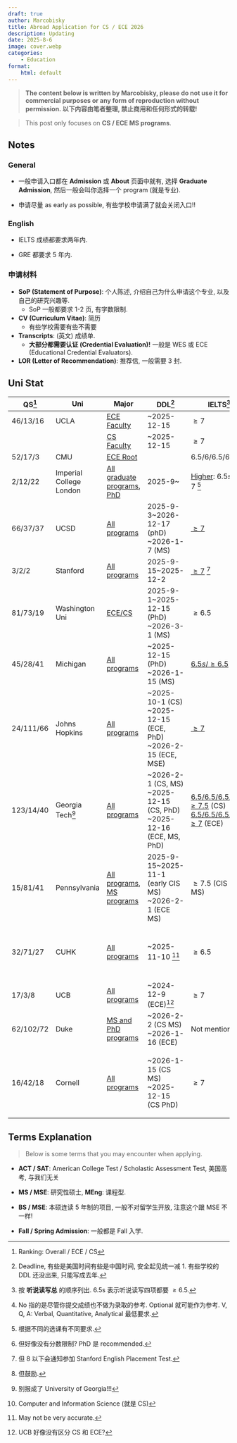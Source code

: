 ```yaml
---
draft: true
author: Marcobisky
title: Abroad Application for CS / ECE 2026
description: Updating
date: 2025-8-6
image: cover.webp
categories:
    - Education
format: 
    html: default
---
```


> **The content below is written by Marcobisky, please do not use it for commercial purposes or any form of reproduction without permission. 以下内容由笔者整理, 禁止商用和任何形式的转载!**

> This post only focuses on **CS / ECE MS programs**.

## Notes

### General

- 一般申请入口都在 **Admission** 或 **About** 页面中就有, 选择 **Graduate Admission**, 然后一般会叫你选择一个 program (就是专业).

- 申请尽量 as early as possible, 有些学校申请满了就会关闭入口!!

### English

- IELTS 成绩都要求两年内.

- GRE 都要求 5 年内.

### 申请材料

- **SoP (Statement of Purpose)**: 个人陈述, 介绍自己为什么申请这个专业, 以及自己的研究兴趣等.
    - SoP 一般都要求 1-2 页, 有字数限制.

- **CV (Curriculum Vitae)**: 简历
    - 有些学校需要有些不需要

- **Transcripts**: (英文) 成绩单.
    - **大部分都需要认证 (Credential Evaluation)!** 一般是 WES 或 ECE (Educational Credential Evaluators).

- **LOR (Letter of Recommendation)**: 推荐信, 一般需要 3 封.



## Uni Stat


::: {.column-page}

| QS[^qs] | Uni | Major | DDL[^ddl] | IELTS[^ielts] | GRE[^gre] | Notes |
| --- | --- | --- | --- | --- | --- | --- |
| 46/13/16 | UCLA | [ECE Faculty](https://www.ee.ucla.edu/ucla-ee-research/) | ~2025-12-15 | $\ge 7$ | No | [Requirements](https://grad.ucla.edu/admissions/research-requirements/#Criteria) |
| | | [CS Faculty](https://samueli.ucla.edu/search-faculty/#cs) | ~2025-12-15 | $\ge 7$ | No | [Requirements](https://www.cs.ucla.edu/graduate-requirements/) |
| 52/17/3 | CMU | [ECE Root](https://engineering.cmu.edu/education/graduate-studies/programs/ece.html) | | $6.5 / 6 / 6.5 / 6 / \ge 7$ | No | |
| 2/12/22 | Imperial College London | [All graduate programs](https://www.imperial.ac.uk/electrical-engineering/study/postgraduate/), [PhD](https://www.imperial.ac.uk/electrical-engineering/study/phd/)  | 2025-9~ | [Higher](https://www.imperial.ac.uk/study/apply/english-language/): $6.5s / \ge 7$ [^s-h] | ? | |
| 66/37/37 | UCSD | [All programs](https://grad.ucsd.edu/admissions/programs.html) | 2025-9-3~2026-12-17 (phD) ~2026-1-7 (MS) | [$\ge 7$](https://www.ece.ucsd.edu/graduate/graduate-admissions) | Yes[^gre-mark] (ECE), No (CS) | [Entry](https://connect.grad.ucsd.edu/apply/) |
| 3/2/2 | Stanford | [All programs](https://applygrad.stanford.edu/portal/programs) | 2025-9-15~2025-12-2 | [$\ge 7$](https://gradadmissions.stanford.edu/apply/test-scores#toefl) [^stanford-ielts] | No | [Entry](https://gradadmissions.stanford.edu/apply) |
| 81/73/19 | Washington Uni | [ECE/CS](https://engineering.washu.edu/academics/graduate-admissions/index.html) | 2025-9-1~2025-12-15 (PhD) ~2026-3-1 (MS) | $\ge 6.5$ | Optional[^washington-gre] | [Requirements](https://engineering.washu.edu/academics/graduate-admissions/application-checklist.html) |
| 45/28/41 | Michigan | [All programs](https://www.engin.umich.edu/academics/departments-programs/) | ~2025-12-15 (PhD) ~2026-1-15 (MS) | [$6.5s / \ge 6.5$](https://admissions.umich.edu/apply/international-applicants/exams-visas) | No | [Personal Essay required](https://admissions.umich.edu/apply/international-applicants/essay-questions)
| 24/111/66 | Johns Hopkins | [All programs](https://engineering.jhu.edu/resource-finder/) | ~2025-10-1 (CS) ~2025-12-15 (ECE, PhD) ~2026-2-15 (ECE, MSE) | [$\ge 7$](https://www.cs.jhu.edu/academic-programs/graduate-studies/mse-programs/admissions/) | Optional | [CS Requirements](https://www.cs.jhu.edu/academic-programs/graduate-studies/mse-programs/admissions/), [ECE Requirements](https://engineering.jhu.edu/ece/ece-admissions/graduate-admission-info/) |
| 123/14/40 | Georgia Tech[^Georgia] | [All programs](https://grad.gatech.edu/degree-programs) | ~2026-2-1 (CS, MS) ~2025-12-15 (CS, PhD) ~2025-12-16 (ECE, MS, PhD) | [$6.5 / 6.5 / 6.5 / 5.5 / \ge 7.5$](https://grad.gatech.edu/degree-programs/computer-science-campus) (CS) [$6.5 / 6.5 / 6.5 / 5.5 / \ge 7$](https://grad.gatech.edu/degree-programs/electrical-and-computer-engineering) (ECE)  | V153, Q155, A3 (CS) Optional (ECE) | [CS Requirements](https://grad.gatech.edu/degree-programs/computer-science-campus), [ECE Requirements](https://grad.gatech.edu/degree-programs/electrical-and-computer-engineering), SoP 1000 word limit |
| 15/81/41 | Pennsylvania | [All programs](https://catalog.upenn.edu/graduate/programs/), [MS programs](https://gradadm.seas.upenn.edu/masters/) | 2025-9-15~2025-11-1 (early CIS MS) ~2026-2-1 (ECE MS) | $\ge 7.5$ (CIS ECE MS) | Optional | [Requirements Q&A](https://gradadm.seas.upenn.edu/faq/), [CIS MS Requirements](https://www.cis.upenn.edu/graduate/how-to-apply/) [^cis], [ECE MS Entry](https://www.ese.upenn.edu/masters/electrical-engineering-program/) |
| 32/71/27 | CUHK | [All programs](https://www.gs.cuhk.edu.hk/admissions/programme/engineering) | ~2025-11-10 [^cuhk-ddl] | $\ge 6.5$ | Not mentioned | [General Requirements](https://www.gs.cuhk.edu.hk/admissions/admissions/requirements), [CS Requirements](https://www.gs.cuhk.edu.hk/admissions/programme/engineering), [ECE Requirements](http://www.ee.cuhk.edu.hk/en-gb/curriculum/mphil-phd-programme/admission) |
| 17/3/8 | UCB | [All programs](https://grad.berkeley.edu/admissions/our-programs/) | ~2024-12-9 (ECE)[^ucb] | $\ge 7$ | No | [ECE Requirements](https://eecs.berkeley.edu/academics/graduate/research-programs/admissions/), No WES |
| 62/102/72 | Duke | [MS and PhD programs](https://gradschool.duke.edu/academics/programs-and-degrees/) | ~2026-2-2 (CS MS) ~2026-1-16 (ECE) | Not mentioned | Yes (CS), No (ECE) | [Requirements](https://gradschool.duke.edu/admissions/application-instructions/english-language-proficiency-test-scores/) |
| 16/42/18 | Cornell | [All programs](https://gradschool.cornell.edu/academic-progress/degrees-fields/cugradfos/) | ~2026-1-15 (CS MS) ~2025-12-15 (CS PhD) | $\ge 7$ |  | Undergraduate researcher highly recommended, MS 只招少数人 ([有 PhD 意愿的建议直接直博](https://gradschool.cornell.edu/academics/fields-of-study/subject/computer-science-m-eng-administered-by-college-of-computing-and-information-science/computer-science-ms-ithaca/))

:::

[^qs]: Ranking: Overall / ECE / CS

[^ddl]: Deadline, 有些是美国时间有些是中国时间, 安全起见统一减 1. 有些学校的 DDL 还没出来, 只能写成去年. 

[^ielts]: 按 **听说读写总** 的顺序列出. 6.5s 表示听说读写四项都要 $\ge 6.5$.

[^gre]: No 指的是尽管你提交成绩也不做为录取的参考. Optional 就可能作为参考. V, Q, A: Verbal, Quantitative, Analytical 最低要求.

[^s-h]: 根据不同的选课有不同要求.

[^gre-mark]: 但好像没有分数限制? PhD 是 recommended.

[^stanford-ielts]: 但 8 以下会通知参加 Stanford English Placement Test.

[^washington-gre]: 但鼓励.

[^Georgia]: 别报成了 University of Georgia!!!

[^cis]: Computer and Information Science (就是 CS)

[^cuhk-ddl]: May not be very accurate.

[^ucb]: UCB 好像没有区分 CS 和 ECE?


## Terms Explanation

> Below is some terms that you may encounter when applying.

- **ACT / SAT**: American College Test / Scholastic Assessment Test, 美国高考, 与我们无关

- **MS / MSE**: 研究性硕士, **MEng**: 课程型.

- **BS / MSE**: 本硕连读 5 年制的项目, 一般不对留学生开放, 注意这个跟 MSE 不一样!

- **Fall / Spring Admission**: 一般都是 Fall 入学.
